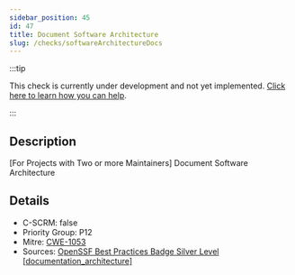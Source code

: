 ```yaml
---
sidebar_position: 45
id: 47
title: Document Software Architecture
slug: /checks/softwareArchitectureDocs
---
```


<!-- BANNER:START -->
:::tip

This check is currently under development and not yet implemented. [Click here to learn how you can help](/contribute).

:::
<!-- BANNER:END -->

<!-- DESCRIPTION:START -->
## Description
[For Projects with Two or more Maintainers] Document Software Architecture
<!-- DESCRIPTION:END -->

<!-- DETAILS:START -->
## Details
- C-SCRM: false
- Priority Group: P12
- Mitre: [CWE-1053](https://cwe.mitre.org/data/definitions/1053.html)
- Sources: [OpenSSF Best Practices Badge Silver Level [documentation_architecture]](https://www.bestpractices.dev/en/criteria?details=true&rationale=true#1.documentation_architecture)

<!-- DETAILS:END -->

